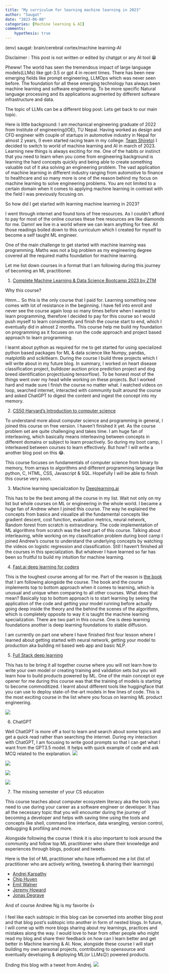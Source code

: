 ```yaml
---
title: "My curriculum for learning machine learning in 2023"
author: "Saugat"
date: "2023-06-08"
categories: [Machine learning & AI]
comments: 
    hypothesis: true
---
```


(env) saugat: brain/cerebral cortex/machine learning-AI

Disclaimer : This post is not written or edited by chatgpt or any AI tool 😁

Pheww! The world has seen the tremendous impact of large language models(LLMs) like gpt-3.5 or gpt 4 in recent times. There has been new emerging fields like prompt engineering, LLMOps which was never seen before. The foundation for all these emerging technology has always been machine learning and software engineering. To be more specific Natural language processing and its applications augmented by different software infrastructure and data.

The topic of LLMs can be a different blog post. Lets get back to our main topic. 

Here is little background: I am mechanical engineering graduate of 2022 from Institute of engineering(IOE), TU Nepal. Having worked as design and CFD engineer with couple of startups in automotive industry in Nepal for almost 2 years, (I even started racing team in my college: [Team Shireto](http://teamshireto.com)) I decided to switch to world of machine learning and AI in march of 2023. Learning new things is always exciting for me. One of the habits or instinct that you need to learn when you come from engineering background is learning the hard concepts quickly and being able to create something valuable out of it aka solving an engineering problem.  The vast application of machine learning in different industry ranging from automotive to finance to healthcare and so many more is one of the reason behind my focus on machine learning to solve engineering problems. You are not limited to a certain domain when it comes to applying machine learning in contrast with the field I was previously focusing on. 

So how did I get started with learning machine learning in 2023? 

I went through internet and found tons of free resources. As I couldn’t afford to pay for most of the online courses these free resources are like diamonds for me. Damn! we live in a world where we can learn anything for free. All those readings boiled down to this curriculum which I created for myself to become a self taught ML engineer.

One of the main challenge to get started with machine learning was programming. Maths was not a big problem as my engineering degree covered all the required maths foundation for machine learning. 

Let me list down courses in a format that I am following during this journey of becoming an ML practitioner. 

1. [Complete Machine Learning & Data Science Bootcamp 2023 by ZTM](https://www.udemy.com/course/complete-machine-learning-and-data-science-zero-to-mastery/)

Why this course? 

Hmm… So this is the only course that I paid for. Learning something new comes with lot of resistance in the beginning. I have fell into enroll and never see the course again loop so many times before when I wanted to learn programming, therefore I decided to pay for this course so I would push myself to learn consistently and finish the course start to end, which I eventually did in almost 2 months. This course help me build my foundation on programming as it focuses on run the code approach and project based approach to learn programming. 

I learnt about python as required for me to get started for using specialized python based packages for ML & data science like Numpy, pandas, matplotlib and scikitlearn. During the course I build three projects which I will write about in my future blog. In summary, I worked on heart disease classification project, bulldozer auction price prediction project and dog breed identification project(using tensorflow). To be honest most of the things went over my head while working on these projects. But I worked hard and made sure I finish the course no matter what. I watched videos on loop, searched internet, interacted with community built around the course and asked ChatGPT to digest the content and ingest the concept into my memory. 

2. [CS50 Harvard’s Introduction to computer science](https://cs50.harvard.edu/x/2023/weeks/0/)

To understand more about computer science and programming in general, I joined this course on free version. I haven’t finished it yet. As the course problem set are quite challenging and takes time. I am huge fan of interleaving, which basically means interleaving between concepts in different domains or subject to learn proactively. So during my boot camp, I interleaved between courses to learn effectively. But how? I will write a another blog post on this 😂.

This course focuses on fundamentals of computer science from binary to memory, from arrays to algorithms and different programming language like python, C, HTML, CSS, Javascript & SQL. Hopefully I will be able to finish this course very soon.  

3. Machine learning specialization by [Deeplearning.ai](http://Deeplearning.ai) 

This has to be the best among all the course in my list. Wait not only on my list but whole courses on ML or engineering in the whole world. I became a huge fan of Andrew when I joined this course. The way he explained the concepts from basics and visualize all the fundamental concepts like gradient descent, cost function, evaluation metrics, neural network, Random forest from scratch is extraordinary. The code implementation of ML algorithms from scratch was the best part of this course. Talking about interleaving, while working on my classification problem during boot camp I joined Andrew’s course to understand the underlying concepts by watching the videos on logistic regression and classification. Still I haven’t finished all the courses in this specialization. But whatever I have learned so far has been so fruitful to build my intuition for machine learning.

4. [Fast.ai deep learning for coders](https://course.fast.ai/) 

This is the toughest course among all for me. Part of the reason is [the book](https://github.com/fastai/fastbook) that I am following alongside the course. The book and the course implements top to bottom approach when it comes to learning, which is unusual and unique when comparing to all other courses. What does that mean? Basically top to bottom approach is to start learning by seeing the application of the code and getting your model running before actually going deep inside the theory and the behind the scenes of the algorithms, which is completely opposite to way it is taught the machine learning specialization. There are two part in this course. One is deep learning foundations another is deep learning foundations to stable diffusion. 

I am currently on part one where I have finished first four lesson where I learned about getting started with neural network, getting your model to production aka building ml based web app and basic NLP. 

5. [Full Stack deep learning ](https://fullstackdeeplearning.com/course/2022/)

This has to be bring it all together course where you will not learn how to write your own model or creating training and validation sets but you will learn how to build products powered by ML. One of the main concept or eye opener for me during this course was that the training of models is starting to become commoditized. I learnt about different tools like huggingface that you can use to deploy state-of-the-art models in few lines of code. This is the most exciting course in the list where you focus on learning ML product engineering.

![](mlproducts.png)

6. ChatGPT

Well ChatGPT is more off a tool to learn and search about some topics and get a quick read rather than searching the internet. During my interaction with ChatGPT, I am focusing to write good prompts so that I can get what I want from the GPT3.5 model. It helps with quick example of code and ask MCQ related to the explanation.
![](chat1.png)

![](chat2.png)

![](chat3.png)

![](chat4.png)

7. The missing semester of your CS education

This course teaches about computer ecosystem literacy aka the tools you need to use during your career as a software engineer or developer. It has all the necessary topic that you will encounter during the journey of becoming a developer and helps with saving time using the tools and concepts like shell, command line interface, data wrangling, version control, debugging & profiling and more. 

Alongside following the course I think it is also important to look around the community and follow top ML practitioner who share their knowledge and experiences through blogs, podcast and tweets. 

Here is the list of ML practitioner who have influenced me a lot (list of practitioner who are actively writing, tweeting & sharing their learnings)

- [Andrej Karpathy](https://karpathy.ai/)
- [Chip Huyen](https://huyenchip.com/)
- [Emil Walner](https://github.com/emilwallner)
- [Jeremy Howard](https://jeremy.fast.ai/)
- [Jonas Degrave](https://www.engraved.blog/author/jonas/)

And of course Andrew Ng is my favorite 👍

I feel like each subtopic in this blog can be converted into another blog post and that blog post’s subtopic into another in form of nested blogs. In future, I will come up with more blogs sharing about my learnings, practices and mistakes along the way. I would love to hear from other people who might read my blog and share their feedback on how can I learn better and get better in Machine learning & AI. Now, alongside these course I will start building my own personal projects, contributing to opensource and eventually developing & deploying ML(or LLMs😉) powered products.

Ending this blog with a tweet from Andrej.
![](andrej.png)






